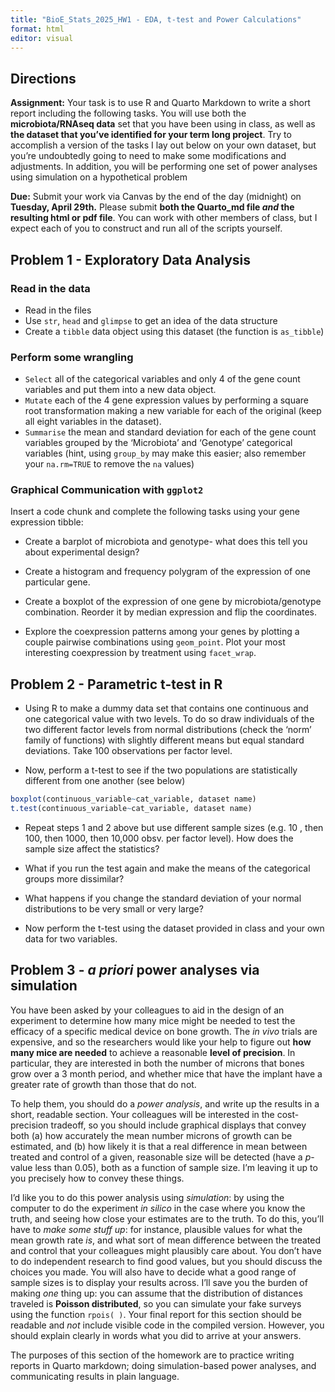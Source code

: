 ```yaml
---
title: "BioE_Stats_2025_HW1 - EDA, t-test and Power Calculations"
format: html
editor: visual
---
```


## Directions

**Assignment:** Your task is to use R and Quarto Markdown to write a short report including the following tasks. You will use both the **microbiota/RNAseq data** set that you have been using in class, as well as **the dataset that you've identified for your term long project**. Try to accomplish a version of the tasks I lay out below on your own dataset, but you're undoubtedly going to need to make some modifications and adjustments. In addition, you will be performing one set of power analyses using simulation on a hypothetical problem

**Due:** Submit your work via Canvas by the end of the day (midnight) on **Tuesday, April 29th.** Please submit **both the Quarto_md file *and* the resulting html or pdf file**. You can work with other members of class, but I expect each of you to construct and run all of the scripts yourself.

## Problem 1 - Exploratory Data Analysis

### Read in the data

-   Read in the files
-   Use `str`, `head` and `glimpse` to get an idea of the data structure
-   Create a `tibble` data object using this dataset (the function is `as_tibble`)

### Perform some wrangling

-   `Select` all of the categorical variables and only 4 of the gene count variables and put them into a new data object.
-   `Mutate` each of the 4 gene expression values by performing a square root transformation making a new variable for each of the original (keep all eight variables in the dataset).
-   `Summarise` the mean and standard deviation for each of the gene count variables grouped by the ‘Microbiota’ and ‘Genotype’ categorical variables (hint, using `group_by` may make this easier; also remember your `na.rm=TRUE` to remove the `na` values)

### Graphical Communication with `ggplot2`

Insert a code chunk and complete the following tasks using your gene expression tibble:

-   Create a barplot of microbiota and genotype- what does this tell you about experimental design?

-   Create a histogram and frequency polygram of the expression of one particular gene.

-   Create a boxplot of the expression of one gene by microbiota/genotype combination. Reorder it by median expression and flip the coordinates.

-   Explore the coexpression patterns among your genes by plotting a couple pairwise combinations using `geom_point`. Plot your most interesting coexpression by treatment using `facet_wrap`.


## Problem 2 - Parametric t-test in R

- Using R to make a dummy data set that contains one continuous and one categorical value with two levels. To do so draw individuals of the two different factor levels from normal distributions (check the 'norm' family of functions) with slightly different means but equal standard deviations. Take 100 observations per factor level.

- Now, perform a t-test to see if the two populations are statistically different from one another (see below)

```r
boxplot(continuous_variable~cat_variable, dataset name) 
t.test(continuous_variable~cat_variable, dataset name) 
```

- Repeat steps 1 and 2 above but use different sample sizes (e.g. 10 , then 100, then 1000, then 10,000 obsv. per factor level). How does the sample size affect the statistics?

- What if you run the test again and make the means of the categorical groups more dissimilar?

- What happens if you change the standard deviation of your normal distributions to be very small or very large?

- Now perform the t-test using the dataset provided in class and your own data for two variables.


## Problem 3 - *a priori* power analyses via simulation

You have been asked by your colleagues to aid in the design of an experiment to determine how many mice might be needed to test the efficacy of a specific medical device on bone growth. The *in vivo* trials are expensive, and so the researchers would like your help to figure out **how many mice are needed** to achieve a reasonable **level of precision**. In particular, they are interested in both the number of microns that bones grow over a 3 month period, and whether mice that have the implant have a greater rate of growth than those that do not.

To help them, you should do a *power analysis*, and write up the results in a short, readable section. Your colleagues will be interested in the cost-precision tradeoff, so you should include graphical displays that convey both (a) how accurately the mean number microns of growth can be estimated, and (b) how likely it is that a real difference in mean between treated and control of a given, reasonable size will be detected (have a $p$-value less than 0.05), both as a function of sample size. I'm leaving it up to you precisely how to convey these things.

I'd like you to do this power analysis using *simulation*: by using the computer to do the experiment *in silico* in the case where you know the truth, and seeing how close your estimates are to the truth. To do this, you'll have to *make some stuff up*: for instance, plausible values for what the mean growth rate *is*, and what sort of mean difference between the treated and control that your colleagues might plausibly care about. You don't have to do independent research to find good values, but you should discuss the choices you made. You will also have to decide what a good range of sample sizes is to display your results across. I'll save you the burden of making *one* thing up: you can assume that the distribution of distances traveled is **Poisson distributed**, so you can simulate your fake surveys using the function `rpois( )`. Your final report for this section should be readable and *not* include visible code in the compiled version. However, you should explain clearly in words what you did to arrive at your answers.

The purposes of this section of the homework are to practice writing reports in Quarto markdown; doing simulation-based power analyses, and communicating results in plain language.
